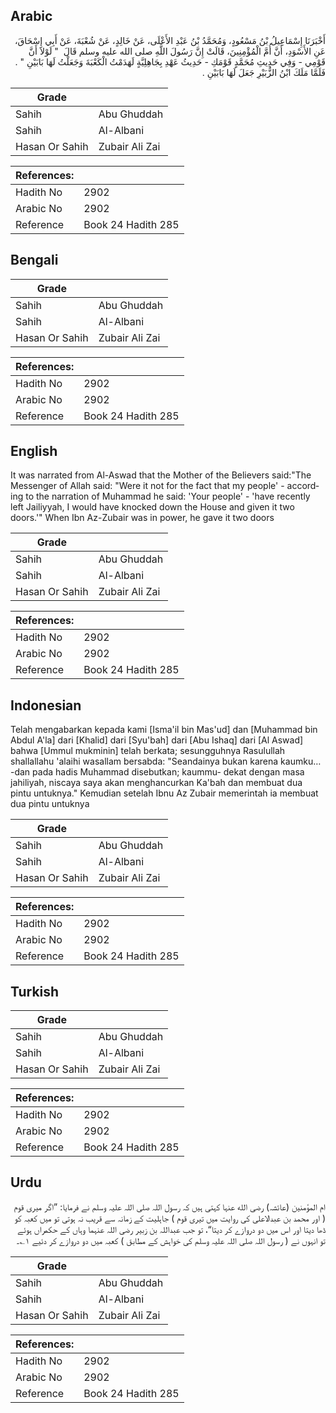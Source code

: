 ## Arabic

<div dir="rtl" lang="ar" style={{fontSize:'larger',backgroundColor:'#f8f9fa',padding:20}}>أَخْبَرَنَا إِسْمَاعِيلُ بْنُ مَسْعُودٍ، وَمُحَمَّدُ بْنُ عَبْدِ الأَعْلَى، عَنْ خَالِدٍ، عَنْ شُعْبَةَ، عَنْ أَبِي إِسْحَاقَ، عَنِ الأَسْوَدِ، أَنَّ أُمَّ الْمُؤْمِنِينَ، قَالَتْ إِنَّ رَسُولَ اللَّهِ صلى الله عليه وسلم قَالَ ‏ "‏ لَوْلاَ أَنَّ قَوْمِي - وَفِي حَدِيثِ مُحَمَّدٍ قَوْمَكِ - حَدِيثُ عَهْدِ بِجَاهِلِيَّةٍ لَهَدَمْتُ الْكَعْبَةَ وَجَعَلْتُ لَهَا بَابَيْنِ ‏"‏ ‏.‏ فَلَمَّا مَلَكَ ابْنُ الزُّبَيْرِ جَعَلَ لَهَا بَابَيْنِ ‏.‏</div><div style={{backgroundColor:'#f8f9fa',padding:20, marginBottom: 10}}><table>
      <thead>
        <tr>
          <th>Grade</th>
          <th></th>
        </tr>
      </thead>
      <tbody>
<tr><td>Sahih</td><td>Abu Ghuddah</td></tr><tr><td>Sahih</td><td>Al-Albani</td></tr><tr><td>Hasan Or Sahih</td><td>Zubair Ali Zai</td></tr></tbody></table><table>
        <thead>
          <tr>
            <th>References:</th>
            <th></th>
          </tr>
        </thead>
        <tbody><tr><td>Hadith No</td><td>2902</td></tr><tr><td>Arabic No</td><td>2902</td></tr><tr><td>Reference</td><td>Book 24 Hadith 285</td></tr></tbody></table></div>

## Bengali

<div dir="ltr" lang="bn" style={{fontSize:'larger',backgroundColor:'#f8f9fa',padding:20}}></div><div style={{backgroundColor:'#f8f9fa',padding:20, marginBottom: 10}}><table>
      <thead>
        <tr>
          <th>Grade</th>
          <th></th>
        </tr>
      </thead>
      <tbody>
<tr><td>Sahih</td><td>Abu Ghuddah</td></tr><tr><td>Sahih</td><td>Al-Albani</td></tr><tr><td>Hasan Or Sahih</td><td>Zubair Ali Zai</td></tr></tbody></table><table>
        <thead>
          <tr>
            <th>References:</th>
            <th></th>
          </tr>
        </thead>
        <tbody><tr><td>Hadith No</td><td>2902</td></tr><tr><td>Arabic No</td><td>2902</td></tr><tr><td>Reference</td><td>Book 24 Hadith 285</td></tr></tbody></table></div>

## English

<div dir="ltr" lang="en" style={{fontSize:'larger',backgroundColor:'#f8f9fa',padding:20}}>It was narrated from Al-Aswad that the Mother of the Believers said:"The Messenger of Allah said: "Were it not for the fact that my people' - according to the narration of Muhammad he said: 'Your people' - 'have recently left Jailiyyah, I would have knocked down the House and given it two doors.'" When Ibn Az-Zubair was in power, he gave it two doors</div><div style={{backgroundColor:'#f8f9fa',padding:20, marginBottom: 10}}><table>
      <thead>
        <tr>
          <th>Grade</th>
          <th></th>
        </tr>
      </thead>
      <tbody>
<tr><td>Sahih</td><td>Abu Ghuddah</td></tr><tr><td>Sahih</td><td>Al-Albani</td></tr><tr><td>Hasan Or Sahih</td><td>Zubair Ali Zai</td></tr></tbody></table><table>
        <thead>
          <tr>
            <th>References:</th>
            <th></th>
          </tr>
        </thead>
        <tbody><tr><td>Hadith No</td><td>2902</td></tr><tr><td>Arabic No</td><td>2902</td></tr><tr><td>Reference</td><td>Book 24 Hadith 285</td></tr></tbody></table></div>

## Indonesian

<div dir="ltr" lang="id" style={{fontSize:'larger',backgroundColor:'#f8f9fa',padding:20}}>Telah mengabarkan kepada kami [Isma'il bin Mas'ud] dan [Muhammad bin Abdul A'la] dari [Khalid] dari [Syu'bah] dari [Abu Ishaq] dari [Al Aswad] bahwa [Ummul mukminin] telah berkata; sesungguhnya Rasulullah shallallahu 'alaihi wasallam bersabda: "Seandainya bukan karena kaumku… -dan pada hadis Muhammad disebutkan; kaummu- dekat dengan masa jahiliyah, niscaya saya akan menghancurkan Ka'bah dan membuat dua pintu untuknya." Kemudian setelah Ibnu Az Zubair memerintah ia membuat dua pintu untuknya</div><div style={{backgroundColor:'#f8f9fa',padding:20, marginBottom: 10}}><table>
      <thead>
        <tr>
          <th>Grade</th>
          <th></th>
        </tr>
      </thead>
      <tbody>
<tr><td>Sahih</td><td>Abu Ghuddah</td></tr><tr><td>Sahih</td><td>Al-Albani</td></tr><tr><td>Hasan Or Sahih</td><td>Zubair Ali Zai</td></tr></tbody></table><table>
        <thead>
          <tr>
            <th>References:</th>
            <th></th>
          </tr>
        </thead>
        <tbody><tr><td>Hadith No</td><td>2902</td></tr><tr><td>Arabic No</td><td>2902</td></tr><tr><td>Reference</td><td>Book 24 Hadith 285</td></tr></tbody></table></div>

## Turkish

<div dir="ltr" lang="tr" style={{fontSize:'larger',backgroundColor:'#f8f9fa',padding:20}}></div><div style={{backgroundColor:'#f8f9fa',padding:20, marginBottom: 10}}><table>
      <thead>
        <tr>
          <th>Grade</th>
          <th></th>
        </tr>
      </thead>
      <tbody>
<tr><td>Sahih</td><td>Abu Ghuddah</td></tr><tr><td>Sahih</td><td>Al-Albani</td></tr><tr><td>Hasan Or Sahih</td><td>Zubair Ali Zai</td></tr></tbody></table><table>
        <thead>
          <tr>
            <th>References:</th>
            <th></th>
          </tr>
        </thead>
        <tbody><tr><td>Hadith No</td><td>2902</td></tr><tr><td>Arabic No</td><td>2902</td></tr><tr><td>Reference</td><td>Book 24 Hadith 285</td></tr></tbody></table></div>

## Urdu

<div dir="rtl" lang="ur" style={{fontSize:'larger',backgroundColor:'#f8f9fa',padding:20}}>ام المؤمنین (عائشہ) رضی الله عنہا کہتی ہیں کہ رسول اللہ صلی اللہ علیہ وسلم نے فرمایا: ”اگر میری قوم ( اور محمد بن عبدالاعلی کی روایت میں تیری قوم ) جاہلیت کے زمانہ سے قریب نہ ہوتی تو میں کعبہ کو ڈھا دیتا اور اس میں دو دروازے کر دیتا“، تو جب عبداللہ بن زبیر رضی اللہ عنہما وہاں کے حکمراں ہوئے تو انہوں نے ( رسول اللہ صلی اللہ علیہ وسلم کی خواہش کے مطابق ) کعبہ میں دو دروازے کر دئیے ۱؎۔</div><div style={{backgroundColor:'#f8f9fa',padding:20, marginBottom: 10}}><table>
      <thead>
        <tr>
          <th>Grade</th>
          <th></th>
        </tr>
      </thead>
      <tbody>
<tr><td>Sahih</td><td>Abu Ghuddah</td></tr><tr><td>Sahih</td><td>Al-Albani</td></tr><tr><td>Hasan Or Sahih</td><td>Zubair Ali Zai</td></tr></tbody></table><table>
        <thead>
          <tr>
            <th>References:</th>
            <th></th>
          </tr>
        </thead>
        <tbody><tr><td>Hadith No</td><td>2902</td></tr><tr><td>Arabic No</td><td>2902</td></tr><tr><td>Reference</td><td>Book 24 Hadith 285</td></tr></tbody></table></div>